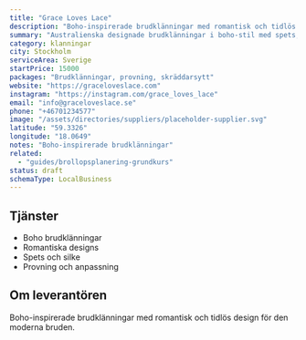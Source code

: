 ```yaml
---
title: "Grace Loves Lace"
description: "Boho-inspirerade brudklänningar med romantisk och tidlös design."
summary: "Australienska designade brudklänningar i boho-stil med spets, silke och romantiska detaljer för den moderna bruden."
category: klanningar
city: Stockholm
serviceArea: Sverige
startPrice: 15000
packages: "Brudklänningar, provning, skräddarsytt"
website: "https://graceloveslace.com"
instagram: "https://instagram.com/grace_loves_lace"
email: "info@graceloveslace.se"
phone: "+46701234577"
image: "/assets/directories/suppliers/placeholder-supplier.svg"
latitude: "59.3326"
longitude: "18.0649"
notes: "Boho-inspirerade brudklänningar"
related:
  - "guides/brollopsplanering-grundkurs"
status: draft
schemaType: LocalBusiness
---
```


## Tjänster

- Boho brudklänningar
- Romantiska designs
- Spets och silke
- Provning och anpassning

## Om leverantören

Boho-inspirerade brudklänningar med romantisk och tidlös design för den moderna bruden.